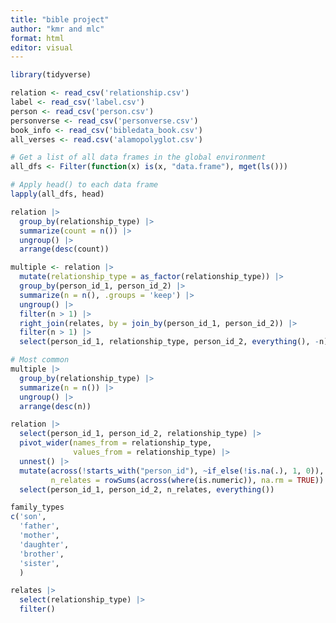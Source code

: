 ```yaml
---
title: "bible project"
author: "kmr and mlc"
format: html
editor: visual
---
```


```r
library(tidyverse)
```

```r
relation <- read_csv('relationship.csv')
label <- read_csv('label.csv')
person <- read_csv('person.csv')
personverse <- read_csv('personverse.csv')
book_info <- read_csv('bibledata_book.csv')
all_verses <- read.csv('alamopolyglot.csv')
```

```r
# Get a list of all data frames in the global environment
all_dfs <- Filter(function(x) is(x, "data.frame"), mget(ls()))

# Apply head() to each data frame
lapply(all_dfs, head)
```

```r
relation |> 
  group_by(relationship_type) |> 
  summarize(count = n()) |> 
  ungroup() |> 
  arrange(desc(count))
```

```r
multiple <- relation |> 
  mutate(relationship_type = as_factor(relationship_type)) |> 
  group_by(person_id_1, person_id_2) |> 
  summarize(n = n(), .groups = 'keep') |>
  ungroup() |> 
  filter(n > 1) |> 
  right_join(relates, by = join_by(person_id_1, person_id_2)) |> 
  filter(n > 1) |> 
  select(person_id_1, relationship_type, person_id_2, everything(), -n) 

# Most common
multiple |> 
  group_by(relationship_type) |> 
  summarize(n = n()) |> 
  ungroup() |> 
  arrange(desc(n))
```

```r
relation |> 
  select(person_id_1, person_id_2, relationship_type) |> 
  pivot_wider(names_from = relationship_type, 
              values_from = relationship_type) |> 
  unnest() |> 
  mutate(across(!starts_with("person_id"), ~if_else(!is.na(.), 1, 0)), 
         n_relates = rowSums(across(where(is.numeric)), na.rm = TRUE)) |> 
  select(person_id_1, person_id_2, n_relates, everything()) 
```

```r
family_types 
c('son', 
  'father', 
  'mother', 
  'daughter', 
  'brother', 
  'sister', 
  )

relates |> 
  select(relationship_type) |> 
  filter()
```
